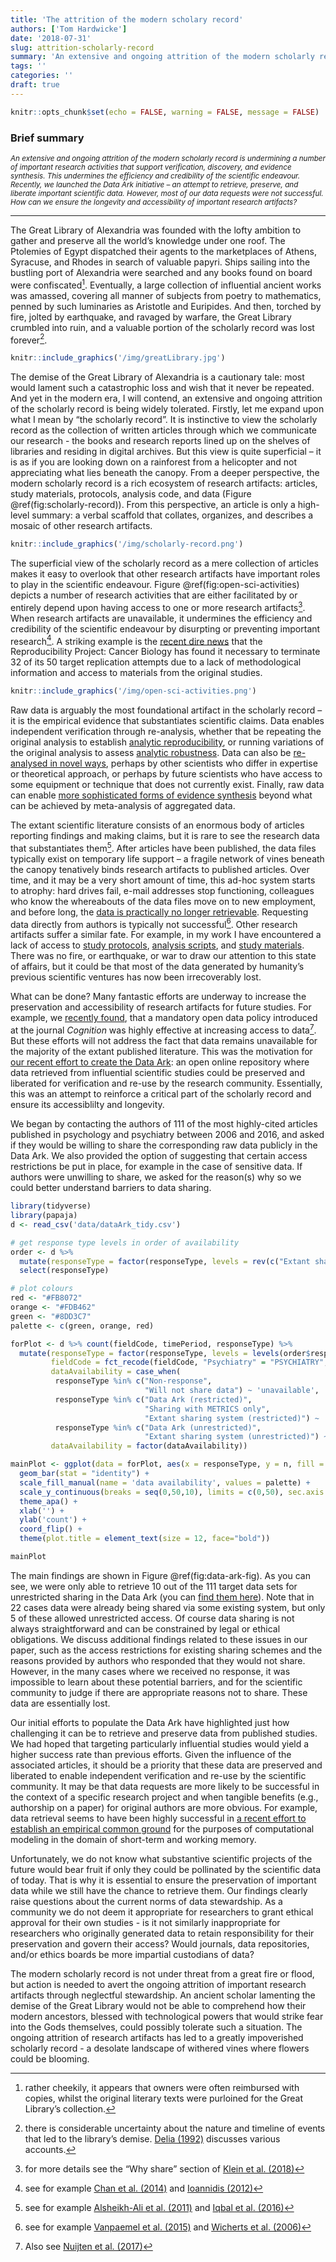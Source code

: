 ```yaml
---
title: 'The attrition of the modern scholary record'
authors: ['Tom Hardwicke']
date: '2018-07-31'
slug: attrition-scholarly-record
summary: 'An extensive and ongoing attrition of the modern scholarly record is undermining a number of important research activities that support verification, discovery, and evidence synthesis. This undermines the efficiency and credibility of the scientific endeavour. Recently, we launched the Data Ark initiative -- an attempt to retrieve, preserve, and liberate important scientific data. However, most of our data requests were not successful. How can we ensure the longevity and accessibility of important research artifacts?'
tags: ''
categories: ''
draft: true
---
```


```r
knitr::opts_chunk$set(echo = FALSE, warning = FALSE, message = FALSE)
```

### Brief summary
<small>*An extensive and ongoing attrition of the modern scholarly record is undermining a number of important research activities that support verification, discovery, and evidence synthesis. This undermines the efficiency and credibility of the scientific endeavour. Recently, we launched the Data Ark initiative -- an attempt to retrieve, preserve, and liberate important scientific data. However, most of our data requests were not successful. How can we ensure the longevity and accessibility of important research artifacts?*</small>

***  

The Great Library of Alexandria was founded with the lofty ambition to gather and preserve all the world's knowledge under one roof. The Ptolemies of Egypt dispatched their agents to the marketplaces of Athens, Syracuse, and Rhodes in search of valuable papyri. Ships sailing into the bustling port of Alexandria were searched and any books found on board were confiscated[^confiscated]. Eventually, a large collection of influential ancient works was amassed, covering all manner of subjects from poetry to mathematics, penned by such luminaries as Aristotle and Euripides. And then, torched by fire, jolted by earthquake, and ravaged by warfare, the Great Library crumbled into ruin, and a valuable portion of the scholarly record was lost forever[^destruction].

[^confiscated]: rather cheekily, it appears that owners were often reimbursed with copies, whilst the original literary texts were purloined for the Great Library's collection.

[^destruction]: there is considerable uncertainty about the nature and timeline of events that led to the library's demise. [Delia (1992)](http://dx.doi.org/10.2307/2165947) discusses various accounts.

```r
knitr::include_graphics('/img/greatLibrary.jpg')
```

The demise of the Great Library of Alexandria is a cautionary tale: most would lament such a catastrophic loss and wish that it never be repeated. And yet in the modern era, I will contend, an extensive and ongoing attrition of the scholarly record is being widely tolerated. Firstly, let me expand upon what I mean by "the scholarly record". It is instinctive to view the scholarly record as the collection of written articles through which we communicate our research - the books and research reports lined up on the shelves of libraries and residing in digital archives. But this view is quite superficial -- it is as if you are looking down on a rainforest from a helicopter and not appreciating what lies beneath the canopy. From a deeper perspective, the modern scholarly record is a rich ecosystem of research artifacts: articles, study materials, protocols, analysis code, and data (Figure \@ref(fig:scholarly-record)). From this perspective, an article is only a high-level summary: a verbal scaffold that collates, organizes, and describes a mosaic of other research artifacts.

```r
knitr::include_graphics('/img/scholarly-record.png')
```

The superficial view of the scholarly record as a mere collection of articles makes it easy to overlook that other research artifacts have important roles to play in the scientific endeavour. Figure \@ref(fig:open-sci-activities) depicts a number of research activities that are either facilitated by or entirely depend upon having access to one or more research artifacts[^klein]. When research artifacts are unavailable, it undermines the efficiency and credibility of the scientific endeavour by disurpting or preventing important research[^undermines]. A striking example is the [recent dire news](https://dx.doi.org/10.1126/science.aau9619) that the Reproducibility Project: Cancer Biology has found it necessary to terminate 32 of its 50 target replication attempts due to a lack of methodological information and access to materials from the original studies. 

[^klein]: for more details see the "Why share" section of [Klein et al. (2018)](https://doi.org/10.1525/collabra.158)
[^undermines]: see for example [Chan et al. (2014)](https://dx.doi.org/10.1016/
S0140-6736(13)62296-5) and [Ioannidis (2012)](https://dx.doi.org/10.1177/1745691612464056)

```r
knitr::include_graphics('/img/open-sci-activities.png')
```

Raw data is arguably the most foundational artifact in the scholarly record -- it is the empirical evidence that substantiates scientific claims. Data enables independent verification through re-analysis, whether that be repeating the original analysis to establish [analytic reproducibility](https://dx.doi.org/10.31222/osf.io/39cfb), or running variations of the original analysis to assess [analytic robustness](https://dx.doi.org/10.1177/1745691616658637). Data can also be [re-analysed in novel ways](http://dx.plos.org/10.1371/journal.pcbi.1005037), perhaps by other scientists who differ in expertise or theoretical approach, or perhaps by future scientists who have access to some equipment or technique that does not currently exist. Finally, raw data can enable [more sophisticated forms of evidence synthesis](https://doi.org/10.1136/bmj.c221) beyond what can be achieved by meta-analysis of aggregated data. 

The extant scientific literature consists of an enormous body of articles reporting findings and making claims, but it is rare to see the research data that substantiates them[^noDataPublished]. After articles have been published, the data files typically exist on temporary life support -- a fragile network of vines beneath the canopy tenatively binds research artifacts to published articles. Over time, and it may be a very short amount of time, this ad-hoc system starts to atrophy: hard drives fail, e-mail addresses stop functioning, colleagues who know the whereabouts of the data files move on to new employment, and before long, the [data is practically no longer retrievable](https://dx.doi.org/10.1016/j.cub.2013.11.014). Requesting data directly from authors is typically not successful[^noDataShared]. Other research artifacts suffer a similar fate. For example, in my work I have encountered a lack of access to [study protocols](https://dx.doi.org/10.31222/osf.io/fzpcy), [analysis scripts](https://dx.doi.org/10.17605/OSF.IO/39CFB), and [study materials](https://doi.org/10.1371/journal.pbio.1002456). There was no fire, or earthquake, or war to draw our attention to this state of affairs, but it could be that most of the data generated by humanity’s previous scientific ventures has now been irrecoverably lost.

[^noDataPublished]: see for example [Alsheikh-Ali et al. (2011)](https://dx.doi.org/10.1371/journal.pone.0024357) and [Iqbal et al. (2016)](https://dx.doi.org/10.1371/journal.pbio.1002333)
[^noDataShared]: see for example [Vanpaemel et al. (2015)](http://doi.org/10.1525/collabra.13) and [Wicherts et al. (2006)](https://doi.org/10.1037/0003-066X.61.7.726)

What can be done? Many fantastic efforts are underway to increase the preservation and accessibility of research artifacts for future studies. For example, we [recently found](https://dx.doi.org/10.31222/osf.io/39cfb), that a mandatory open data policy introduced at the journal *Cognition* was highly effective at increasing access to data[^nuijten]. But these efforts will not address the fact that data remains unavailable for the majority of the extant published literature. This was the motivation for [our recent effort to create the Data Ark](https://doi.org/10.1371/journal.pone.0201856): an open online repository where data retrieved from influential scientific studies could be preserved and liberated for verification and re-use by the research community. Essentially, this was an attempt to reinforce a critical part of the scholarly record and ensure its accessiblilty and longevity. 

[^nuijten]: Also see [Nuijten et al. (2017)](https://dx.doi.org/10.1525/collabra.102)

We began by contacting the authors of 111 of the most highly-cited articles published in psychology and psychiatry between 2006 and 2016, and asked if they would be willing to share the corresponding raw data publicly in the Data Ark. We also provided the option of suggesting that certain access restrictions be put in place, for example in the case of sensitive data. If authors were unwilling to share, we asked for the reason(s) why so we could better understand barriers to data sharing.

```r
library(tidyverse)
library(papaja)
d <- read_csv('data/dataArk_tidy.csv')

# get response type levels in order of availability
order <- d %>% 
  mutate(responseType = factor(responseType, levels = rev(c("Extant sharing system (unrestricted)", "Data Ark (unrestricted)", "Extant sharing system (restricted)", "Data Ark (restricted)", "Sharing with METRICS only", "Will not share data", "Non-response")), ordered = T)) %>%
  select(responseType)

# plot colours
red <- "#FB8072"
orange <- "#FDB462"
green <- "#8DD3C7"
palette <- c(green, orange, red)

forPlot <- d %>% count(fieldCode, timePeriod, responseType) %>%
  mutate(responseType = factor(responseType, levels = levels(order$responseType), ordered = T),
         fieldCode = fct_recode(fieldCode, "Psychiatry" = "PSYCHIATRY", "Psychology" = "PSYCHOLOGY"),
         dataAvailability = case_when(
          responseType %in% c("Non-response",
                              "Will not share data") ~ 'unavailable',
          responseType %in% c("Data Ark (restricted)", 
                              "Sharing with METRICS only", 
                              "Extant sharing system (restricted)") ~ 'partly available',
          responseType %in% c("Data Ark (unrestricted)", 
                              "Extant sharing system (unrestricted)") ~ 'available'),
         dataAvailability = factor(dataAvailability))

mainPlot <- ggplot(data = forPlot, aes(x = responseType, y = n, fill = dataAvailability)) +
  geom_bar(stat = "identity") +
  scale_fill_manual(name = 'data availability', values = palette) +
  scale_y_continuous(breaks = seq(0,50,10), limits = c(0,50), sec.axis = sec_axis(~ . / nrow(d)*100, name = "percentage (N = 111)")) +
  theme_apa() +
  xlab('') +
  ylab('count') +
  coord_flip() +
  theme(plot.title = element_text(size = 12, face="bold"))
```

```r
mainPlot
```

The main findings are shown in Figure \@ref(fig:data-ark-fig). As you can see, we were only able to retrieve 10 out of the 111 target data sets for unrestricted sharing in the Data Ark (you can [find them here](https://osf.io/view/DataArk/)). Note that in 22 cases data were already being shared via some existing system, but only 5 of these allowed unrestricted access. Of course data sharing is not always straightforward and can be constrained by legal or ethical obligations. We discuss additional findings related to these issues in our paper, such as the access restrictions for existing sharing schemes and the reasons provided by authors who responded that they would not share. However, in the many cases where we received no response, it was impossible to learn about these potential barriers, and for the scientific community to judge if there are appropriate reasons not to share. These data are essentially lost.

Our initial efforts to populate the Data Ark have highlighted just how challenging it can be to retrieve and preserve data from published studies. We had hoped that targeting particularly influential studies would yield a higher success rate than previous efforts. Given the influence of the associated articles, it should be a priority that these data are preserved and liberated to enable independent verification and re-use by the scientific community. It may be that data requests are more likely to be successful in the context of a specific research project and when tangible benefits (e.g., authorship on a paper) for original authors are more obvious. For example, data retrieval seems to have been highly successful in [a recent effort to establish an empirical common ground](https://orca.cf.ac.uk/109813/1/Morey.%20Benchmarks%20for%20model.pdf) for the purposes of computational modeling in the domain of short-term and working memory.

Unfortunately, we do not know what substantive scientific projects of the future would bear fruit if only they could be pollinated by the scientific data of today. That is why it is essential to ensure the preservation of important data while we still have the chance to retrieve them. Our findings clearly raise questions about the current norms of data stewardship. As a community we do not deem it appropriate for researchers to grant ethical approval for their own studies - is it not similarly inappropriate for  researchers who originally generated data to retain responsibility for their preservation and govern their access? Would journals, data repositories, and/or ethics boards be more impartial custodians of data? 

The modern scholarly record is not under threat from a great fire or flood, but action is needed to avert the ongoing attrition of important research artifacts through neglectful stewardship. An ancient scholar lamenting the demise of the Great Library would not be able to comprehend how their modern ancestors, blessed with technological powers that would strike fear into the Gods themselves, could possibly tolerate such a situation. The ongoing attrition of research artifacts has led to a greatly impoverished scholarly record - a desolate landscape of withered vines where flowers could be blooming.
